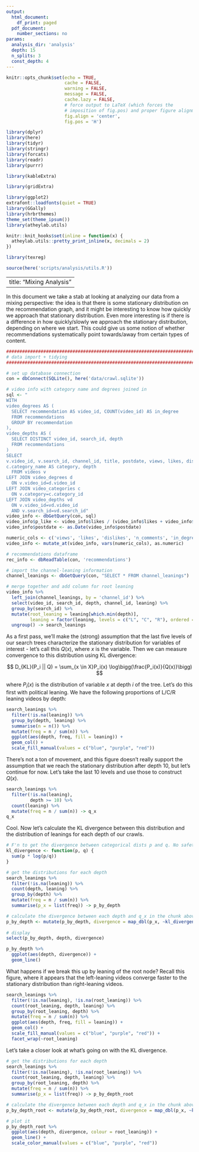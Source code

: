 ```yaml
---
output:
  html_document:
    df_print: paged
  pdf_document:
    number_sections: no
params:
  analysis_dir: 'analysis'
  depth: 15
  n_splits: 3
  const_depth: 4
---
```

```r
knitr::opts_chunk$set(echo = TRUE,
                      cache = FALSE, 
                      warning = FALSE,
                      message = FALSE,
                      cache.lazy = FALSE,
                      # force output to LaTeX (which forces the
                      # imposition of fig.pos) and proper figure alignment
                      fig.align = 'center',
                      fig.pos = 'H')

library(dplyr)
library(here)
library(tidyr)
library(stringr)
library(forcats)
library(readr)
library(purrr)

library(kableExtra)

library(gridExtra)

library(ggplot2)
extrafont::loadfonts(quiet = TRUE)
library(GGally)
library(hrbrthemes)
theme_set(theme_ipsum())
library(atheylab.utils)

knitr::knit_hooks$set(inline = function(x) {
  atheylab.utils::pretty_print_inline(x, decimals = 2)
})

library(texreg)

source(here('scripts/analysis/utils.R'))
```

---
title: "Mixing Analysis"
---

In this document we take a stab at looking at analyzing our data from a mixing perspective: the idea is that there is some stationary distribution on the recommendation graph, and it might be interesting to know how quickly we approach that stationary distribution. Even more interesting is if there is a difference in how quickly/slowly we approach the stationary distribution, depending on where we start. This could give us some notion of whether recommendations systematically point towards/away from certain types of content. 

```r
################################################################################
# data import + tidying
################################################################################

# set up database connection
con = dbConnect(SQLite(), here('data/crawl.sqlite'))

# video info with category name and degrees joined in
sql <- "
WITH 
video_degrees AS (
  SELECT recommendation AS video_id, COUNT(video_id) AS in_degree
  FROM recommendations
  GROUP BY recommendation
),
video_depths AS (
  SELECT DISTINCT video_id, search_id, depth
  FROM recommendations
)
SELECT 
v.video_id, v.search_id, channel_id, title, postdate, views, likes, dislikes, n_comments, in_degree,
c.category_name AS category, depth
  FROM videos v
LEFT JOIN video_degrees d
  ON v.video_id=d.video_id
LEFT JOIN video_categories c
  ON v.category=c.category_id
LEFT JOIN video_depths vd
  ON v.video_id=vd.video_id
  AND v.search_id=vd.search_id"
video_info <- dbGetQuery(con, sql)
video_info$p_like <- video_info$likes / (video_info$likes + video_info$dislikes)
video_info$postdate <- as.Date(video_info$postdate)

numeric_cols <- c('views', 'likes', 'dislikes', 'n_comments', 'in_degree', 'p_like')
video_info <- mutate_at(video_info, vars(numeric_cols), as.numeric)

# recommendations dataframe 
rec_info <- dbReadTable(con, 'recommendations')

# import the channel-leaning information
channel_leanings <- dbGetQuery(con, "SELECT * FROM channel_leanings")

# merge together and add column for root leaning
video_info %>%
  left_join(channel_leanings, by = 'channel_id') %>%
  select(video_id, search_id, depth, channel_id, leaning) %>%
  group_by(search_id) %>%
  mutate(root_leaning = leaning[which.min(depth)],
         leaning = factor(leaning, levels = c("L", "C", "R"), ordered = TRUE)) %>%
  ungroup() -> search_leanings

```

As a first pass, we'll make the (strong) assumption that the last five levels of our search trees characterize the stationary distribution for variables of interest - let's call this $Q(x)$, where $x$ is the variable. Then we can measure convergence to this distribution using KL divergence:

$$
D_{KL}(P_i || Q) = \sum_{x \in X}P_i(x) \log\bigg(\frac{P_i(x)}{Q(x)}\bigg)
$$

where $P_i(x)$ is the distribution of variable $x$ at depth $i$ of the tree. Let's do this first with political leaning. We have the following proportions of L/C/R leaning videos by depth:

```r
search_leanings %>%
  filter(!is.na(leaning)) %>%
  group_by(depth, leaning) %>%
  summarise(n = n()) %>%
  mutate(freq = n / sum(n)) %>%
  ggplot(aes(depth, freq, fill = leaning)) +
  geom_col() +
  scale_fill_manual(values = c("blue", "purple", "red"))

```

There's not a ton of movement, and this figure doesn't really support the assumption that we reach the stationary distribution after depth 10, but let's continue for now. Let's take the last 10 levels and use those to construct $Q(x)$.

```r
search_leanings %>%
  filter(!is.na(leaning),
         depth >= 10) %>%
  count(leaning) %>%
  mutate(freq = n / sum(n)) -> q_x
q_x
```

Cool. Now let's calculate the KL divergence between this distribution and the distribution of leanings for each depth of our crawls.

```r
# F'n to get the divergence between categorical dists p and q. No safety checks.
kl_divergence <- function(p, q) {
  sum(p * log(p/q))
}

# get the distributions for each depth
search_leanings %>%
  filter(!is.na(leaning)) %>%
  count(depth, leaning) %>%
  group_by(depth) %>%
  mutate(freq = n / sum(n)) %>%
  summarise(p_x = list(freq)) -> p_by_depth

# calculate the divergence between each depth and q_x in the chunk above
p_by_depth <- mutate(p_by_depth, divergence = map_dbl(p_x, ~kl_divergence(.x, q_x$freq))) 
  
# display
select(p_by_depth, depth, divergence)

```


```r
p_by_depth %>%
  ggplot(aes(depth, divergence)) +
  geom_line()

```

What happens if we break this up by leaning of the root node? Recall this figure, where it appears that the left-leaning videos converge faster to the stationary distribution than right-leaning videos.

```r
search_leanings %>%
  filter(!is.na(leaning), !is.na(root_leaning)) %>%
  count(root_leaning, depth, leaning) %>%
  group_by(root_leaning, depth) %>%
  mutate(freq = n / sum(n)) %>%
  ggplot(aes(depth, freq, fill = leaning)) +
  geom_col() + 
  scale_fill_manual(values = c("blue", "purple", "red")) + 
  facet_wrap(~root_leaning)

```

Let's take a closer look at what's going on with the KL divergence.

```r
# get the distributions for each depth
search_leanings %>%
  filter(!is.na(leaning), !is.na(root_leaning)) %>%
  count(root_leaning, depth, leaning) %>%
  group_by(root_leaning, depth) %>%
  mutate(freq = n / sum(n)) %>%
  summarise(p_x = list(freq)) -> p_by_depth_root

# calculate the divergence between each depth and q_x in the chunk above
p_by_depth_root <- mutate(p_by_depth_root, divergence = map_dbl(p_x, ~kl_divergence(.x, q_x$freq))) 

# plot it
p_by_depth_root %>%
  ggplot(aes(depth, divergence, colour = root_leaning)) +
  geom_line() + 
  scale_color_manual(values = c("blue", "purple", "red"))

```






